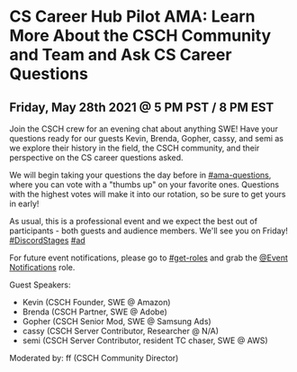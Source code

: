 
<MdLayout title="CS Career Hub Pilot AMA: Learn More About the CSCH Community and Team and Ask CS Career Questions">

# CS Career Hub Pilot AMA: Learn More About the CSCH Community and Team and Ask CS Career Questions

## Friday, May 28th 2021 @ 5 PM PST / 8 PM EST

Join the CSCH crew for an evening chat about anything SWE! Have your questions ready for our guests Kevin, Brenda, Gopher, cassy, and semi as we explore their history in the field, the CSCH community, and their perspective on the CS career questions asked.

We will begin taking your questions the day before in [#ama-questions](https://discord.com/channels/334891772696330241/849380416036143195), where you can vote with a "thumbs up" on your favorite ones. Questions with the highest votes will make it into our rotation, so be sure to get yours in early!

As usual, this is a professional event and we expect the best out of participants - both guests and audience members. We'll see you on Friday! [#DiscordStages](https://discord.gg/cscareerhub) [#ad](https://discord.gg/cscareerhub)

For future event notifications, please go to [#get-roles](https://discord.com/channels/334891772696330241/524775879126155294) and grab the [@Event Notifications](https://discord.gg/cscareerhub) role.

Guest Speakers:

- Kevin (CSCH Founder, SWE @ Amazon)
- Brenda (CSCH Partner, SWE @ Adobe)
- Gopher (CSCH Senior Mod, SWE @ Samsung Ads)
- cassy (CSCH Server Contributor, Researcher @ N/A)
- semi (CSCH Server Contributor, resident TC chaser, SWE @ AWS)

Moderated by: ff (CSCH Community Director)

</MdLayout>
